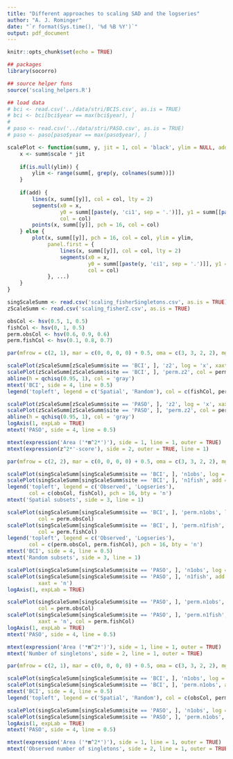 ```yaml
---
title: "Different approaches to scaling SAD and the logseries"
author: "A. J. Rominger"
date: "`r format(Sys.time(), '%d %B %Y')`"
output: pdf_document
---
```


```r
knitr::opts_chunk$set(echo = TRUE)

## packages
library(socorro)

## source helper funs
source('scaling_helpers.R')

## load data
# bci <- read.csv('../data/stri/BCIS.csv', as.is = TRUE)
# bci <- bci[bci$year == max(bci$year), ]
# 
# paso <- read.csv('../data/stri/PASO.csv', as.is = TRUE)
# paso <- paso[paso$year == max(paso$year), ]

scalePlot <- function(summ, y, jit = 1, col = 'black', ylim = NULL, add = FALSE, ...) {
    x <- summ$scale * jit
    
    if(is.null(ylim)) {
        ylim <- range(summ[, grep(y, colnames(summ))])
    }
    
    if(add) {
        lines(x, summ[[y]], col = col, lty = 2)
        segments(x0 = x, 
                 y0 = summ[[paste(y, 'ci1', sep = '.')]], y1 = summ[[paste(y, 'ci2', sep = '.')]], 
                 col = col)
        points(x, summ[[y]], pch = 16, col = col)
    } else {
        plot(x, summ[[y]], pch = 16, col = col, ylim = ylim,
             panel.first = {
                 lines(x, summ[[y]], col = col, lty = 2)
                 segments(x0 = x, 
                          y0 = summ[[paste(y, 'ci1', sep = '.')]], y1 = summ[[paste(y, 'ci2', sep = '.')]], 
                          col = col)
             }, ...)
    }
}
```

```r
singScaleSumm <- read.csv('scaling_fisherSingletons.csv', as.is = TRUE)
zScaleSumm <- read.csv('scaling_fisherZ.csv', as.is = TRUE)

obsCol <- hsv(0.5, 1, 0.5)
fishCol <- hsv(0, 1, 0.5)
perm.obsCol <- hsv(0.6, 0.9, 0.6)
perm.fishCol <- hsv(0.1, 0.8, 0.7)
```

```r
par(mfrow = c(2, 1), mar = c(0, 0, 0, 0) + 0.5, oma = c(3, 3, 2, 2), mgp = c(2, 0.25, 0), tcl = -0.25)

scalePlot(zScaleSumm[zScaleSumm$site == 'BCI', ], 'z2', log = 'x', xaxt = 'n', col = fishCol)
scalePlot(zScaleSumm[zScaleSumm$site == 'BCI', ], 'perm.z2', col = perm.fishCol, add = TRUE, jit = 1.1)
abline(h = qchisq(0.95, 1), col = 'gray')
mtext('BCI', side = 4, line = 0.5)
legend('topleft', legend = c('Spatial', 'Random'), col = c(fishCol, perm.fishCol), pch = 16, bty = 'n')

scalePlot(zScaleSumm[zScaleSumm$site == 'PASO', ], 'z2', log = 'x', xaxt = 'n', col = fishCol)
scalePlot(zScaleSumm[zScaleSumm$site == 'PASO', ], 'perm.z2', col = perm.fishCol, add = TRUE, jit = 1.1)
abline(h = qchisq(0.95, 1), col = 'gray')
logAxis(1, expLab = TRUE)
mtext('PASO', side = 4, line = 0.5)

mtext(expression('Area ('*m^2*')'), side = 1, line = 1, outer = TRUE)
mtext(expression(z^2*'-score'), side = 2, outer = TRUE, line = 1)
```

```r
par(mfrow = c(2, 2), mar = c(0, 0, 0, 0) + 0.5, oma = c(3, 3, 2, 2), mgp = c(2, 0.25, 0), tcl = -0.25)

scalePlot(singScaleSumm[singScaleSumm$site == 'BCI', ], 'n1obs', log = 'x', xaxt = 'n', col = obsCol)
scalePlot(singScaleSumm[singScaleSumm$site == 'BCI', ], 'n1fish', add = TRUE, jit = 1.1, col = fishCol)
legend('topleft', legend = c('Observed', 'Logseries'), 
       col = c(obsCol, fishCol), pch = 16, bty = 'n')
mtext('Spatial subsets', side = 3, line = 1)

scalePlot(singScaleSumm[singScaleSumm$site == 'BCI', ], 'perm.n1obs', log = 'x', xaxt = 'n', yaxt = 'n', 
          col = perm.obsCol)
scalePlot(singScaleSumm[singScaleSumm$site == 'BCI', ], 'perm.n1fish', add = TRUE, jit = 1.1, 
          col = perm.fishCol)
legend('topleft', legend = c('Observed', 'Logseries'), 
       col = c(perm.obsCol, perm.fishCol), pch = 16, bty = 'n')
mtext('BCI', side = 4, line = 0.5)
mtext('Random subsets', side = 3, line = 1)

scalePlot(singScaleSumm[singScaleSumm$site == 'PASO', ], 'n1obs', log = 'x', xaxt = 'n', col = obsCol)
scalePlot(singScaleSumm[singScaleSumm$site == 'PASO', ], 'n1fish', add = TRUE, jit = 1.1, col = fishCol, 
          xaxt = 'n')
logAxis(1, expLab = TRUE)

scalePlot(singScaleSumm[singScaleSumm$site == 'PASO', ], 'perm.n1obs', log = 'x', xaxt = 'n', yaxt = 'n', 
          col = perm.obsCol)
scalePlot(singScaleSumm[singScaleSumm$site == 'PASO', ], 'perm.n1fish', add = TRUE, jit = 1.1,
          xaxt = 'n', col = perm.fishCol)
logAxis(1, expLab = TRUE)
mtext('PASO', side = 4, line = 0.5)

mtext(expression('Area ('*m^2*')'), side = 1, line = 1, outer = TRUE)
mtext('Number of singletons', side = 2, line = 1, outer = TRUE)
```

```r
par(mfrow = c(2, 1), mar = c(0, 0, 0, 0) + 0.5, oma = c(3, 3, 2, 2), mgp = c(2, 0.25, 0), tcl = -0.25)

scalePlot(singScaleSumm[singScaleSumm$site == 'BCI', ], 'n1obs', log = 'x', xaxt = 'n', col = obsCol)
scalePlot(singScaleSumm[singScaleSumm$site == 'BCI', ], 'perm.n1obs', add = TRUE, jit = 1.1, col = perm.obsCol)
mtext('BCI', side = 4, line = 0.5)
legend('topleft', legend = c('Spatial', 'Random'), col = c(obsCol, perm.obsCol), pch = 16, bty = 'n')

scalePlot(singScaleSumm[singScaleSumm$site == 'PASO', ], 'n1obs', log = 'x', xaxt = 'n', col = obsCol)
scalePlot(singScaleSumm[singScaleSumm$site == 'PASO', ], 'perm.n1obs', add = TRUE, jit = 1.1, col = perm.obsCol)
logAxis(1, expLab = TRUE)
mtext('PASO', side = 4, line = 0.5)

mtext(expression('Area ('*m^2*')'), side = 1, line = 1, outer = TRUE)
mtext('Observed number of singletons', side = 2, line = 1, outer = TRUE)
```

